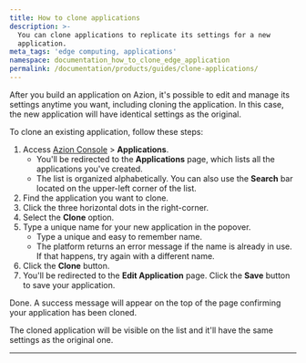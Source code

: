 ```yaml
---
title: How to clone applications
description: >-
  You can clone applications to replicate its settings for a new
  application.
meta_tags: 'edge computing, applications'
namespace: documentation_how_to_clone_edge_application
permalink: /documentation/products/guides/clone-applications/
---
```


After you build an application on Azion, it's possible to edit and manage its settings anytime you want, including cloning the application. In this case, the new application will have identical settings as the original.

To clone an existing application, follow these steps: 

1. Access [Azion Console](/en/documentation/products/guides/how-to-access-azion-console/) > **Applications**.
    - You'll be redirected to the **Applications** page, which lists all the applications you've created. 
    - The list is organized alphabetically. You can also use the **Search** bar located on the upper-left corner of the list.
2. Find the application you want to clone.
3. Click the three horizontal dots in the right-corner.
4. Select the **Clone** option.
5. Type a unique name for your new application in the popover.
    - Type a unique and easy to remember name.
    - The platform returns an error message if the name is already in use. If that happens, try again with a different name.
6. Click the **Clone** button.
7. You'll be redirected to the **Edit Application** page. Click the **Save** button to save your application.

Done. A success message will appear on the top of the page confirming your application has been cloned.

The cloned application will be visible on the list and it'll have the same settings as the original one. 

---
